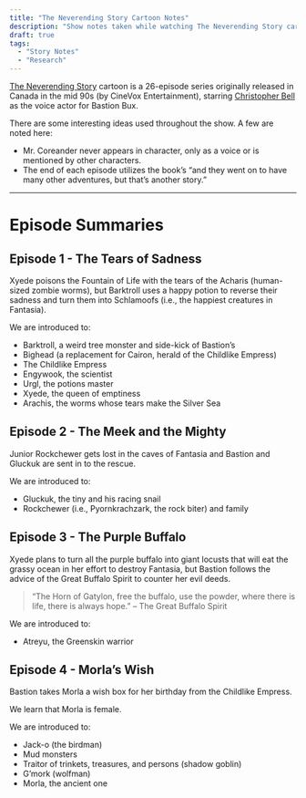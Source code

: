 ```yaml
---
title: "The Neverending Story Cartoon Notes"
description: "Show notes taken while watching The Neverending Story cartoon."
draft: true
tags:
  - "Story Notes"
  - "Research"
---
```


[The Neverending Story][nes_cartoon] cartoon is a 26-episode series originally released in Canada in the mid 90s (by CineVox Entertainment), starring [Christopher Bell][imdb_c_bell] as the voice actor for Bastion Bux.
<!--more-->

There are some interesting ideas used throughout the show.
A few are noted here:

- Mr. Coreander never appears in character, only as a voice or is mentioned by other characters.
- The end of each episode utilizes the book's "and they went on to have many other adventures, but that's another story."

---

# Episode Summaries

## Episode 1 - The Tears of Sadness
Xyede poisons the Fountain of Life with the tears of the Acharis (human-sized zombie worms), but Barktroll uses a happy potion to reverse their sadness and turn them into Schlamoofs (i.e., the happiest creatures in Fantasia).

We are introduced to:

- Barktroll, a weird tree monster and side-kick of Bastion's
- Bighead (a replacement for Cairon, herald of the Childlike Empress)
- The Childlike Empress
- Engywook, the scientist
- Urgl, the potions master
- Xyede, the queen of emptiness
- Arachis, the worms whose tears make the Silver Sea

## Episode 2 - The Meek and the Mighty
Junior Rockchewer gets lost in the caves of Fantasia and Bastion and Gluckuk are sent in to the rescue.

We are introduced to:

- Gluckuk, the tiny and his racing snail
- Rockchewer (i.e., Pyornkrachzark, the rock biter) and family

## Episode 3 - The Purple Buffalo
Xyede plans to turn all the purple buffalo into giant locusts that will eat the grassy ocean in her effort to destroy Fantasia, but Bastion follows the advice of the Great Buffalo Spirit to counter her evil deeds.

> "The Horn of Gatylon, free the buffalo, use the powder, where there is life, there is always hope." -- The Great Buffalo Spirit

We are introduced to:

- Atreyu, the Greenskin warrior

## Episode 4 - Morla's Wish
Bastion takes Morla a wish box for her birthday from the Childlike Empress.

We learn that Morla is female.

We are introduced to:

- Jack-o (the birdman)
- Mud monsters
- Traitor of trinkets, treasures, and persons (shadow goblin)
- G'mork (wolfman)
- Morla, the ancient one


[imdb_c_bell]: https://www.imdb.com/name/nm0068110/
[nes_cartoon]: https://en.wikipedia.org/wiki/The_Neverending_Story_(TV_series)
